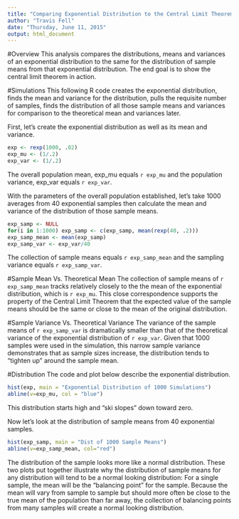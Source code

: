```yaml
---
title: "Comparing Exponential Distribution to the Central Limit Theorem"
author: "Travis Fell"
date: "Thursday, June 11, 2015"
output: html_document
---
```

#Overview
This analysis compares the distributions, means and variances of an exponential distribution to the same for the distribution of sample means from that exponential distribution. The end goal is to show the central limit theorem in action. 

#Simulations
This following R code creates the exponential distribution, finds the mean and variance for the distribution, pulls the requisite number of samples, finds the distribution of all those sample means and variances for comparison to the theoretical mean and variances later. 

First, let's create the exponential distribution as well as its mean and variance.
``` R
exp <- rexp(1000, .02)
exp_mu <- (1/.2)
exp_var <- (1/.2)
```

The overall population mean, exp_mu equals `r exp_mu` and the population variance, exp_var equals `r exp_var`. 

With the parameters of the overall population established, let's take 1000 averages from 40 exponential samples then calculate the mean and variance of the distribution of those sample means. 
```r
exp_samp <- NULL
for(i in 1:1000) exp_samp <- c(exp_samp, mean(rexp(40, .2)))
exp_samp_mean <- mean(exp_samp)
exp_samp_var <- exp_var/40
```
The collection of sample means equals `r exp_samp_mean` and the sampling variance equals `r exp_samp_var`. 

#Sample Mean Vs. Theoretical Mean
The collection of sample means of `r exp_samp_mean` tracks relatively closely to the the mean of the exponential distribution, which is `r exp_mu`. This close correspondence supports the property of the Central Limit Theorem that the expected value of the sample means should be the same or close to the mean of the original distribution. 

#Sample Variance Vs. Theoretical Variance
The variance of the sample means of `r exp_samp_var` is dramatically smaller than that of the theoretical variance of the exponential distribution of `r exp_var`. Given that 1000 samples were used in the simulation, this narrow sample variance demonstrates that as sample sizes increase, the distribution tends to "tighten up" around the sample mean. 

#Distribution
The code and plot below describe the exponential distribution. 
```r
hist(exp, main = "Exponential Distribution of 1000 Simulations")
abline(v=exp_mu, col = "blue")
```

This distribution starts high and "ski slopes" down toward zero.

Now let's look at the distribution of sample means from 40 exponential samples.  
```r
hist(exp_samp, main = "Dist of 1000 Sample Means")
abline(v=exp_samp_mean, col="red")
```

The distribution of the sample looks more like a normal distribution. These two plots put together illustrate why the distribution of sample means for any distribution will tend to be a normal looking distribution: For a single sample, the mean will be the "balancing point" for the sample. Because the mean will vary from sample to sample but should more often be close to the true mean of the population than far away, the collection of balancing points from many samples will create a normal looking distribution. 

